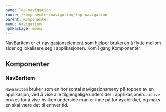 ```yaml
---
name: Top navigation
route: /komponenter/navigation/top-navigation
parent: Komponenter
menu: Navigation
npmPackage: menu
---
```



<PageHeader>
  NavBarItem er et navigasjonselement som hjelper brukeren å flytte mellom sider
  og lokalisere seg i applikasjonen.
</PageHeader>

<Playground>
  <NavBarItem>Kom i gang</NavBarItem>
  <NavBarItem active>Komponenter</NavBarItem>
</Playground>

## Komponenter

### NavBarItem

<ImportStatement imports="NavBarItem" />
<Props of={NavBarItem} />

`NavBarItem` bruker som en horisontal navigasjonsmeny på toppen av en applikasjon, ved å vise alle tilgjengelige undersider i applikasjonen.
`active` brukes for å vise hvilken underside man er inne på for øyeblikket, og maks én skal være det til enhver tid.
